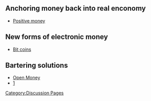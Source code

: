 [[Category:Discussion Pages]]

== Anchoring money back into real enconomy ==

* [http://www.positivemoney.org.uk/ Positive money]

== New forms of electronic money  ==

* [http://bitcoin.org Bit coins]

== Bartering solutions ==

* [http://www.openmoney.org/ Open Money]
* [http://bartercard.com|Bartercard]